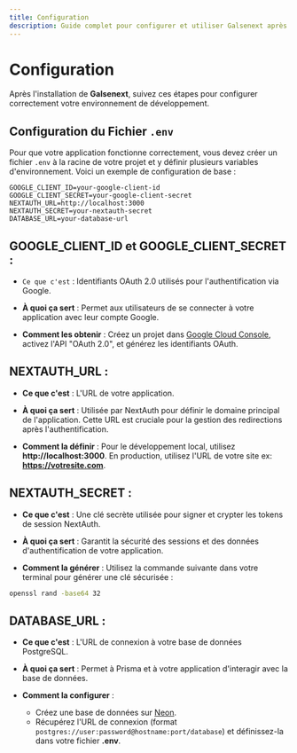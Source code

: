 ```yaml
---
title: Configuration
description: Guide complet pour configurer et utiliser Galsenext après l'installation.
---
```


# Configuration

Après l'installation de **Galsenext**, suivez ces étapes pour configurer correctement votre environnement de développement.

## Configuration du Fichier `.env`

Pour que votre application fonctionne correctement, vous devez créer un fichier `.env` à la racine de votre projet et y définir plusieurs variables d'environnement. Voici un exemple de configuration de base :

```plaintext
GOOGLE_CLIENT_ID=your-google-client-id
GOOGLE_CLIENT_SECRET=your-google-client-secret
NEXTAUTH_URL=http://localhost:3000
NEXTAUTH_SECRET=your-nextauth-secret
DATABASE_URL=your-database-url
```

## GOOGLE_CLIENT_ID et GOOGLE_CLIENT_SECRET :

- `Ce que c'est` : Identifiants OAuth 2.0 utilisés
  pour l'authentification via Google.

- **À quoi ça sert** : Permet aux utilisateurs de se connecter à votre application
  avec leur compte Google.

- **Comment les obtenir** : Créez un projet dans [Google Cloud Console](https://cloud.google.com),
  activez l'API "OAuth 2.0", et générez les identifiants OAuth.

## NEXTAUTH_URL :

- **Ce que c'est** : L'URL de votre application.

- **À quoi ça sert** : Utilisée par NextAuth pour définir le domaine principal de
  l'application. Cette URL est cruciale pour la gestion des redirections après
  l'authentification.

- **Comment la définir** : Pour le développement local, utilisez **http://localhost:3000**.
  En production, utilisez l'URL de votre site ex: **https://votresite.com**.

## NEXTAUTH_SECRET :

- **Ce que c'est** : Une clé secrète utilisée pour signer et crypter les tokens de session
  NextAuth.

- **À quoi ça sert** : Garantit la sécurité des sessions et des données d'authentification
  de votre application.

- **Comment la générer** : Utilisez la commande suivante dans votre terminal pour générer
  une clé sécurisée :

```bash
openssl rand -base64 32
```

## DATABASE_URL :

- **Ce que c'est** : L'URL de connexion à votre base de données PostgreSQL.

- **À quoi ça sert** : Permet à Prisma et à votre application d'interagir avec la base de
  données.

- **Comment la configurer** :
  - Créez une base de données sur [Neon](https://neon.tech).
  - Récupérez l'URL de connexion (format `postgres://user:password@hostname:port/database`)
    et définissez-la dans votre fichier **.env**.
